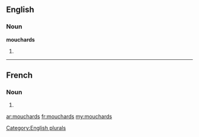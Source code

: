 ==English==

===Noun===
'''mouchards'''

# {{plural of|[[mouchard]]}}

[[Category:English plurals]]

----

==French==

===Noun===
{{infl|fr|plural}} {{m|p}}

# {{plural of|mouchard|lang=French}}

[[ar:mouchards]]
[[fr:mouchards]]
[[my:mouchards]]
